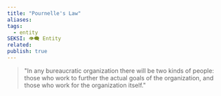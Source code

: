 ```yaml
---
title: "Pournelle's Law"
aliases: 
tags:
  - entity
SEKSI: 👁️‍🗨️ Entity
related:
publish: true
---
```

> "In any bureaucratic organization there will be two kinds of people: those who work to further the actual goals of the organization, and those who work for the organization itself."
